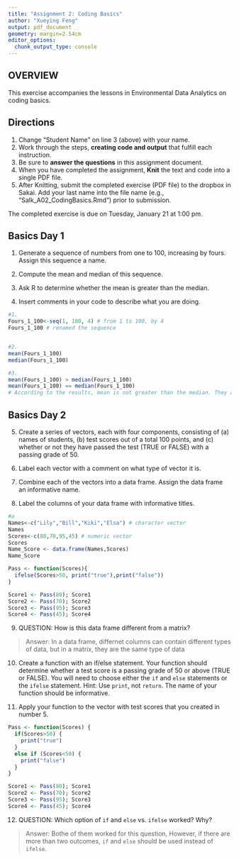 ```yaml
---
title: "Assignment 2: Coding Basics"
author: "Xueying Feng"
output: pdf_document
geometry: margin=2.54cm
editor_options: 
  chunk_output_type: console
---
```


## OVERVIEW

This exercise accompanies the lessons in Environmental Data Analytics on coding basics. 

## Directions
1. Change "Student Name" on line 3 (above) with your name.
3. Work through the steps, **creating code and output** that fulfill each instruction.
4. Be sure to **answer the questions** in this assignment document.
6. When you have completed the assignment, **Knit** the text and code into a single PDF file.
8. After Knitting, submit the completed exercise (PDF file) to the dropbox in Sakai. Add your last name into the file name (e.g., "Salk_A02_CodingBasics.Rmd") prior to submission.

The completed exercise is due on Tuesday, January 21 at 1:00 pm.


## Basics Day 1

1. Generate a sequence of numbers from one to 100, increasing by fours. Assign this sequence a name. 

2. Compute the mean and median of this sequence. 

3. Ask R to determine whether the mean is greater than the median. 

4. Insert comments in your code to describe what you are doing.

```r
#1. 
Fours_1_100<-seq(1, 100, 4) # from 1 to 100, by 4
Fours_1_100 # renamed the sequence


#2. 
mean(Fours_1_100) 
median(Fours_1_100)

#3. 
mean(Fours_1_100) > median(Fours_1_100)
mean(Fours_1_100) == median(Fours_1_100)
# According to the results, mean is not greater than the median. They are equal.

```

## Basics Day 2

5. Create a series of vectors, each with four components, consisting of (a) names of students, (b) test scores out of a total 100 points, and (c) whether or not they have passed the test (TRUE or FALSE) with a passing grade of 50.

6. Label each vector with a comment on what type of vector it is.

7. Combine each of the vectors into a data frame. Assign the data frame an informative name.

8. Label the columns of your data frame with informative titles.

```r
#a
Names<-c("Lily","Bill","Kiki","Elsa") # character vector
Names
Scores<-c(80,70,95,45) # numeric vector
Scores
Name_Score <- data.frame(Names,Scores)
Name_Score

Pass <- function(Scores){
  ifelse(Scores>50, print("true"),print("false"))
}

Score1 <- Pass(80); Score1
Score2 <- Pass(70); Score2
Score3 <- Pass(95); Score3
Score4 <- Pass(45); Score4

```

9. QUESTION: How is this data frame different from a matrix?

> Answer: In a data frame, differnet columns can contain different types of data, but in a matrix, they are the same type of data

10. Create a function with an if/else statement. Your function should determine whether a test score is a passing grade of 50 or above (TRUE or FALSE). You will need to choose either the `if` and `else` statements or the `ifelse` statement. Hint: Use `print`, not `return`. The name of your function should be informative.

11. Apply your function to the vector with test scores that you created in number 5. 

```r


Pass <- function(Scores) {
  if(Scores>50) {
    print("true")
  } 
  else if (Scores<50) {
    print("false")
  }
}

Score1 <- Pass(80); Score1
Score2 <- Pass(70); Score2
Score3 <- Pass(95); Score3
Score4 <- Pass(45); Score4

```

12. QUESTION: Which option of `if` and `else` vs. `ifelse` worked? Why?

> Answer: Bothe of them worked for this question, However, if there are more than two outcomes, `if` and `else ` should be used instead of `ifelse`.

